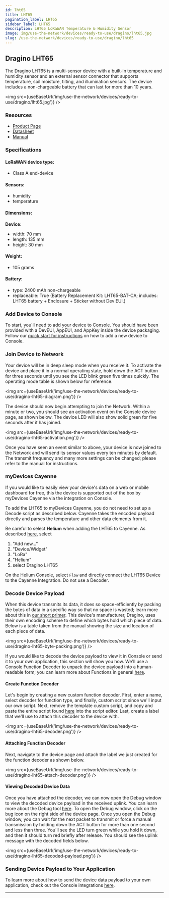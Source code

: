 ```yaml
---
id: lht65
title: LHT65
pagination_label: LHT65
sidebar_label: LHT65
description: LHT65 LoRaWAN Temperature & Humidity Sensor
image: img/use-the-network/devices/ready-to-use/dragino/lht65.jpg
slug: /use-the-network/devices/ready-to-use/dragino/lht65
---
```



## Dragino LHT65

The Dragino LHT65 is a multi-sensor device with a built-in temperature and humidity sensor
and an external sensor connector that supports temperature, soil moisture,
tilting, and illumination sensors. The device includes a non-chargeable battery that can last for more than
10 years.

<img src={useBaseUrl('img/use-the-network/devices/ready-to-use/dragino/lht65.jpg')} />

### Resources

- [Product Page](https://www.dragino.com/products/lora-lorawan-end-node/item/151-lht65.html)
- [Datasheet](https://www.dragino.com/downloads/downloads/LHT65/Datasheet_LHT65_LoRaWAN_Temperature_Humidity_Sensor.pdf)
- [Manual](https://www.dragino.com/downloads/downloads/LHT65/UserManual/LHT65_Temperature_Humidity_Sensor_UserManual_v1.8.5.pdf)

### Specifications

#### LoRaWAN device type:
- Class A end-device

#### Sensors:

- humidity
- temperature

#### Dimensions:

**Device:**
- width: 70 mm
- length: 135 mm
- height: 30 mm

#### Weight:

- 105 grams

#### Battery:

- type: 2400 mAh non-chargeable
- replaceable: True (Battery Replacement Kit: LHT65-BAT-CA; includes: LHT65 battery + Enclosure + Sticker without Dev EUI.)

### Add Device to Console

To start, you'll need to add your device to Console. You should have been provided with a DevEUI,
AppEUI, and AppKey inside the device packaging. Follow our
[quick start for instructions](/use-the-network/console/adding-devices) on how to add a new device
to Console.

### Join Device to Network

Your device will be in deep sleep mode when you receive it. To activate the device and place it in
a normal operating state, hold down the ACT button for three seconds until you see the LED blink
green five times quickly. The operating mode table is shown below for reference.

<img src={useBaseUrl('img/use-the-network/devices/ready-to-use/dragino-lht65-diagram.png')} />

The device should now begin attempting to join the Network. Within a minute or two, you should see an
activation event on the Console device page, as shown below. The device LED will also show solid
green for five seconds after it has joined.

<img src={useBaseUrl('img/use-the-network/devices/ready-to-use/dragino-lht65-activation.png')} />

Once you have seen an event similar to above, your device is now joined to the Network and will send
its sensor values every ten minutes by default. The transmit frequency and many more settings can be
changed; please refer to the manual for instructions.

### myDevices Cayenne

If you would like to easily view your device's data on a web or mobile dashboard for free, this
the device is supported out of the box by myDevices Cayenne via the integration on Console.

To add the LHT65 to myDevices Cayenne, you do not need to set up a Decode script as described below.
Cayenne takes the encoded payload directly and parses the temperature and other data elements from
it.

Be careful to select **Helium** when adding the LHT65 to Cayenne. As described
[here](https://docs.mydevices.com/docs/lorawan/helium), select

1. "Add new..."
2. "Device/Widget"
3. "LoRa"
4. "Helium"
5. select Dragino LHT65

On the Helium Console, select `Flow` and directly connect the LHT65 Device to the Cayenne
Integration. Do not use a Decoder.

### Decode Device Payload

When this device transmits its data, it does so space-efficiently by packing the bytes of
data in a specific way so that no space is wasted; learn more about this in
[our short primer](/use-the-network/console/functions). This device's manufacturer, Dragino, uses their own encoding scheme to define which bytes hold which piece of data.
Below is a table taken from the manual showing the size and location of each piece of data.

<img src={useBaseUrl('img/use-the-network/devices/ready-to-use/dragino-lht65-byte-packing.png')} />

If you would like to decode the device payload to view it in Console or send it to your own
application, this section will show you how. We'll use a Console Function Decoder to unpack the
device payload into a human-readable form; you can learn more about Functions in general [here](/use-the-network/console/functions/).

#### Create Function Decoder

Let's begin by creating a new custom function decoder. First, enter a name, select decoder for
function type, and finally, custom script since we'll input our own script. Next, remove the
template custom script, and copy and paste the entire script found
[here](https://www.dragino.com/downloads/downloads/LHT65/payload_decode/ttn_payload_decode_v1.7.txt)
into the script editor. Last, create a label that we'll use to attach this decoder to the device
with.

<img src={useBaseUrl('img/use-the-network/devices/ready-to-use/dragino-lht65-decoder.png')} />

#### Attaching Function Decoder

Next, navigate to the device page and attach the label we just created for the function decoder as
shown below.

<img
  src={useBaseUrl('img/use-the-network/devices/ready-to-use/dragino-lht65-attach-decoder.png')}
/>

#### Viewing Decoded Device Data

Once you have attached the decoder, we can now open the Debug window to view the decoded device payload in the received uplink.
You can learn more about the Debug tool [here](https://docs.helium.com/use-the-network/console/debug).
To open the Debug window, click on the bug icon on the right side of the device page.
Once you open the Debug window, you can wait for the next packet to transmit or force a manual transmission by holding down the ACT button for more than one second and less than three.
You'll see the LED turn green while you hold it down, and then it should turn red briefly after release.
You should see the uplink message with the decoded fields below.

<img
  src={useBaseUrl('img/use-the-network/devices/ready-to-use/dragino-lht65-decoded-payload.png')}
/>

### Sending Device Payload to Your Application

To learn more about how to send the device data payload to your own application, check out the Console
integrations [here](https://docs.helium.com/use-the-network/console/integrations).

---
